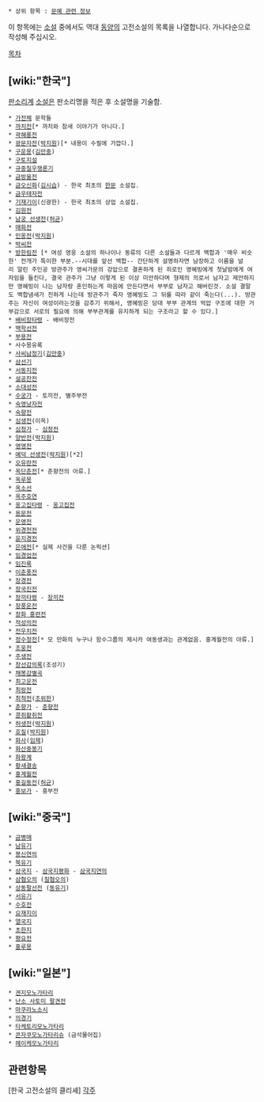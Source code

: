  * 상위 항목 : [[문예 관련 정보]]

이 항목에는 [[소설]] 중에서도 역대 [[동양]]의 고전소설의 목록을 나열합니다.
가나다순으로 작성해 주십시오.

[[목차]]
== [wiki:"한국"] ==
[[판소리]]계 [[소설]]은 판소리명을 적은 후 소설명을 기술함.
 * [[가전체]] 문학들
 * [[까치전]][* 까치와 참새 이야기가 아니다.]
 * [[곽해룡전]]
 * [[광문자전]]([[박지원]])[* 내용이 수필에 가깝다.]
 * [[구운몽]]([[김만중]])
 * [[구토지설]]
 * [[규중칠우쟁론기]]
 * [[금방울전]]
 * [[금오신화]]([[김시습]]) - 한국 최초의 [[한문]] 소설집.
 * [[금우태자전]]
 * [[기재기이]](신광한) - 한국 최초의 상업 소설집.
 * [[김원전]]
 * [[남궁 선생전]]([[허균]])
 * [[매화전]]
 * [[민옹전]]([[박지원]])
 * [[박씨전]]
 * [[방한림전]] [* 여성 영웅 소설의 하나이나 동류의 다른 소설들과 다르게 백합과 '매우 비슷한' 전개가 특이한 부분.--시대를 앞선 백합-- 간단하게 설명하자면 남장하고 이름을 널리 알린 주인공 방관주가 영씨가문의 강압으로 결혼하게 된 히로인 영혜빙에게 첫날밤에게 여자임을 들킨다, 결국 관주가 그냥 이렇게 된 이상 미안하다며 형제의 의로서 남자고 제안하지만 영혜빙이 나는 남자랑 혼인하는게 마음에 안든다면서 부부로 남자고 해버린것. 소설 결말도 백합냄새가 진하게 나는데 방관주가 죽자 영혜빙도 그 뒤를 따라 같이 죽는다(...). 방관주는 자신이 여성이라는것을 감추기 위해서, 영혜빙은 당대 부부 관계의 억압 구조에 대한 거부감으로 서로의 필요에 의해 부부관계를 유지하게 되는 구조라고 할 수 있다.]
 * [[배비장타령]] - 배비장전
 * [[백학선전]]
 * [[부용전]]
 * 사수몽유록
 * [[사씨남정기]]([[김만중]])
 * [[삼선기]]
 * [[서동지전]]
 * [[설공찬전]]
 * [[소대성전]]
 * [[수궁가]] - 토끼전, 별주부전
 * [[숙영낭자전]]
 * [[숙향전]]
 * [[심생전]](이옥)
 * [[심청가]] - [[심청전]]
 * [[양반전]]([[박지원]])
 * [[영영전]]
 * [[예덕 선생전]]([[박지원]])[*2]
 * [[오유란전]]
 * [[옥단춘전]][* 춘향전의 아류.]
 * [[옥루몽]]
 * [[옥소선]]
 * [[옥주호연]]
 * [[옹고집타령]] - [[옹고집전]]
 * [[용문전]]
 * [[운영전]]
 * [[위경천전]]
 * [[윤지경전]]
 * [[은애전]][* 실제 사건을 다룬 논픽션]
 * [[임경업전]]
 * [[임진록]]
 * [[이춘풍전]]
 * [[장경전]]
 * [[장국진전]]
 * [[장끼타령]] - [[장끼전]]
 * [[장풍운전]]
 * [[장화 홍련]]전
 * [[적성의전]]
 * [[전우치]]전
 * [[정수정전]][* 모 만화의 누구나 함수그룹의 제시카 여동생과는 관계없음. 홍계월전의 아류.]
 * [[조웅전]]
 * [[주생전]]
 * [[창선감의록]](조성기)
 * [[채봉감별곡]]
 * [[최고운전]]
 * [[최랑전]]
 * [[최척전]]([[조위한]])
 * [[춘향가]] - [[춘향전]]
 * [[콩쥐팥쥐]]전
 * [[허생전]]([[박지원]])
 * [[호질]]([[박지원]])
 * [[화사]]([[임제]])
 * [[화산중봉기]]
 * [[화왕계]]
 * [[황새결송]]
 * [[홍계월전]]
 * [[홍길동전]]([[허균]])
 * [[흥보가]] - 흥부전

== [wiki:"중국"] ==
 * [[금병매]]
 * [[남유기]]
 * [[봉신연의]]
 * [[북유기]]
 * [[삼국지]] - [[삼국지평화]] - [[삼국지연의]]
 * [[삼협오의]] ([[칠협오의]])
 * [[상동팔선전]] ([[동유기]])
 * [[서유기]]
 * [[수호전]]
 * [[요재지이]]
 * [[열국지]]
 * [[초한지]]
 * [[평요전]]
 * [[홍루몽]]

== [wiki:"일본"] ==
 * [[겐지모노가타리]]
 * [[난소 사토미 팔견전]]
 * [[마쿠라노소시]]
 * [[의경기]]
 * [[타케토리모노가타리]]
 * [[콘자쿠모노가타리슈]] (금석물어집)
 * [[헤이케모노가타리]]

== 관련항목 ==
[한국 고전소설의 클리셰]
[[각주]]
